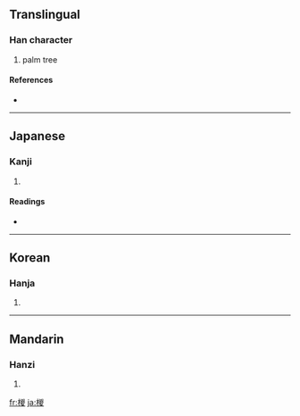 {{see|棕}}
==Translingual==

===Han character===
{{Han char|rn=75|rad=木|as=09|sn=13|four=|canj=木山金水 (DUCE)}}

# palm tree

====References====
* {{Han ref|kx=0537.260|dkj=15078|dj=0925.100|hdz=21253.060|uh=6936|ud=26934}}

----

==Japanese==

===Kanji===
{{ja-kanji|grade=|rs=木09}}

# {{defn|Japanese}}

====Readings====
* {{ja-readings|on=[[しゅ]] (shu), [[そう]] (sō)|kun=}}

----

==Korean==

===Hanja===
{{ko-hanja|hangeul=종|eumhun=|rv=jong|mr=chong|y=cong}}

# {{defn|Korean}}

----

==Mandarin==

===Hanzi===
{{cmn-hanzi|pin=[[hán]] ([[han2]]), [[zōng]] ([[zong1]])|wg=han<sup>2</sup>, tsung<sup>1</sup>}}

# {{defn|Mandarin}}

[[fr:椶]]
[[ja:椶]]